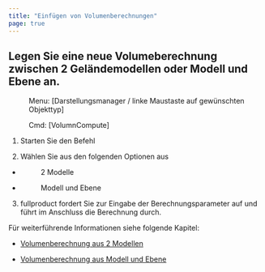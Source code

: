 ```yaml
---
title: "Einfügen von Volumenberechnungen"
page: true
---
```

## Legen Sie eine neue Volumeberechnung zwischen 2 Gel&#228;ndemodellen oder Modell und Ebene an.
 <Menu> Menu: [Darstellungsmanager / linke Maustaste auf gewünschten Objekttyp] </Menu> 
<GeoDesigner> <Menu> Cmd: [VolumnCompute] </Menu> 
</GeoDesigner>

1. Starten Sie den Befehl

2. W&#228;hlen Sie aus den folgenden Optionen aus

- <Menu>2 Modelle</Menu> 
- <Menu>Modell und Ebene</Menu> 


3. <Placeholder>fullproduct</Placeholder> fordert Sie zur Eingabe der Berechnungsparameter auf und f&#252;hrt im Anschluss die Berechnung durch.




F&#252;r weiterf&#252;hrende Informationen siehe folgende Kapitel:

- [Volumenberechnung aus 2 Modellen](../gelaendemodell/volumenaus2modellen)

- [Volumenberechnung aus Modell und Ebene](../gelaendemodell/modellundebene)



